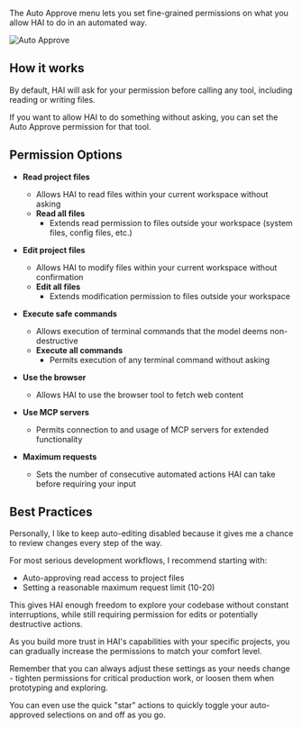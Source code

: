 The Auto Approve menu lets you set fine-grained permissions on what you allow HAI to do in an automated way.

<Frame>
	<img src="https://storage.googleapis.com/hai_public_images/docs/assets/auto-approve.png" alt="Auto Approve" />
</Frame>

## How it works

By default, HAI will ask for your permission before calling any tool, including reading or writing files.

If you want to allow HAI to do something without asking, you can set the Auto Approve permission for that tool.

## Permission Options

-   **Read project files**

    -   Allows HAI to read files within your current workspace without asking
    -   **Read all files**
        -   Extends read permission to files outside your workspace (system files, config files, etc.)

-   **Edit project files**

    -   Allows HAI to modify files within your current workspace without confirmation
    -   **Edit all files**
        -   Extends modification permission to files outside your workspace

-   **Execute safe commands**

    -   Allows execution of terminal commands that the model deems non-destructive
    -   **Execute all commands**
        -   Permits execution of any terminal command without asking

-   **Use the browser**

    -   Allows HAI to use the browser tool to fetch web content

-   **Use MCP servers**

    -   Permits connection to and usage of MCP servers for extended functionality

-   **Maximum requests**
    -   Sets the number of consecutive automated actions HAI can take before requiring your input

## Best Practices

Personally, I like to keep auto-editing disabled because it gives me a chance to review changes every step of the way.

For most serious development workflows, I recommend starting with:

-   Auto-approving read access to project files
-   Setting a reasonable maximum request limit (10-20)

This gives HAI enough freedom to explore your codebase without constant interruptions, while still requiring permission for edits or potentially destructive actions.

As you build more trust in HAI's capabilities with your specific projects, you can gradually increase the permissions to match your comfort level.

Remember that you can always adjust these settings as your needs change - tighten permissions for critical production work, or loosen them when prototyping and exploring.

You can even use the quick "star" actions to quickly toggle your auto-approved selections on and off as you go.
